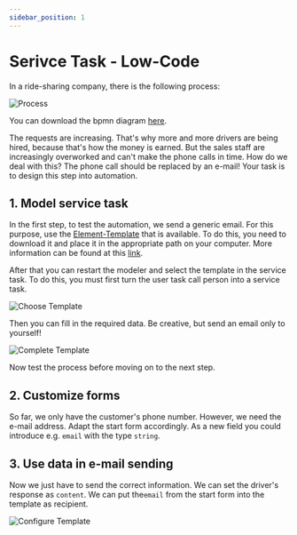 ```yaml
---
sidebar_position: 1
---
```


# Serivce Task - Low-Code

In a ride-sharing company, there is the following process:

![Process](/assets/docs/service-task/low-code/process.png "Process")

You can download the bpmn diagram <a target="_blank" href="/assets/docs/service-task/low-code/low-code-service-task.bpmn" download="low-code-service-task.bpmn">here</a>.

The requests are increasing. That's why more and more drivers are being hired, because that's how the money is earned. But the sales staff are increasingly overworked and can't make the phone calls in time. How do we deal with this? The phone call should be replaced by an e-mail! Your task is to design this step into automation.

## 1. Model service task

In the first step, to test the automation, we send a generic email. For this purpose, use the <a target="_blank" href="/assets/docs/service-task/low-code/mail-task-template.json" download="mail-task-template.json">Element-Template</a> that is available.
To do this, you need to download it and place it in the appropriate path on your computer.
More information can be found at this [link](https://github.com/camunda/camunda-modeler/tree/master/docs/search-paths#app-data-directory).

After that you can restart the modeler and select the template in the service task. To do this, you must first turn the user task call person into a service task.

![Choose Template](/assets/docs/service-task/low-code/01-choose-template.png "Choose Template")

Then you can fill in the required data. Be creative, but send an email only to yourself!

![Complete Template](/assets/docs/service-task/low-code/02-complete-template.png "Complete Template")

Now test the process before moving on to the next step.

## 2. Customize forms

So far, we only have the customer's phone number. However, we need the e-mail address. Adapt the start form accordingly. As a new field you could introduce e.g. `email` with the type `string`.

## 3. Use data in e-mail sending

Now we just have to send the correct information.
We can set the driver's response as `content`. We can put the`email` from the start form into the template as recipient.

![Configure Template](/assets/docs/service-task/low-code/03-configure-template.png "Configure Template")

